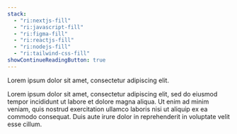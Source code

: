 ```yaml
---
stack:
  - "ri:nextjs-fill"
  - "ri:javascript-fill"
  - "ri:figma-fill"
  - "ri:reactjs-fill"
  - "ri:nodejs-fill"
  - "ri:tailwind-css-fill"
showContinueReadingButton: true
---
```


Lorem ipsum dolor sit amet, consectetur adipiscing elit.

Lorem ipsum dolor sit amet, consectetur adipiscing elit, sed do eiusmod tempor incididunt ut labore et dolore magna aliqua. Ut enim ad minim veniam, quis nostrud exercitation ullamco laboris nisi ut aliquip ex ea commodo consequat. Duis aute irure dolor in reprehenderit in voluptate velit esse cillum.
